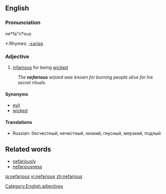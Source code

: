 ==English==
===Pronunciation===
ne*fa"ri*ous
*:Rhymes: [[Rhymes:English:-ɛəriəs|-ɛəriəs]]

===Adjective===
# [[infamous]] for being [[wicked]]
:''The '''nefarious''' wizard was known for burning people alive for his secret rituals.''

====Synonyms====
*[[evil]]
*[[wicked]]

====Translations====
*Russian: бесчестный; нечестный, низкий; гнусный, мерзкий, подлый

==Related words==
* [[nefariously]]
* [[nefariousness]]

[[Category:English adjectives]]

[[ja:nefarious]]
[[vi:nefarious]]
[[zh:nefarious]]